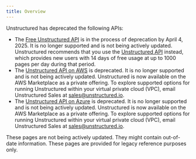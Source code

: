```yaml
---
title: Overview
---
```


Unstructured has deprecated the following APIs:

- The [Free Unstructured API](/api/legacy-api/free-api) is in the process of deprecation by April 4, 2025. 
  It is no longer supported and is not being actively updated. Unstructured recommends that you use the 
  [Unstructured API](/api/overview) instead, which provides new users with 14 days of free usage at up to 
  1000 pages per day during that period.
- The [Unstructured API on AWS](/api/legacy-api/aws) is deprecated. It is no longer supported and is not being actively updated. 
  Unstructured is now available on the AWS Marketplace as a private offering. To explore supported options 
  for running Unstructured within your virtual private cloud (VPC), email Unstructured Sales at 
  [sales@unstructured.io](mailto:sales@unstructured.io).
- The [Unstructured API on Azure](/api/legacy-api/azure) is deprecated. It is no longer supported and is not being actively updated. 
  Unstructured is now available on the AWS Marketplace as a private offering. To explore supported options 
  for running Unstructured within your virtual private cloud (VPC), email Unstructured Sales at 
  [sales@unstructured.io](mailto:sales@unstructured.io).

These pages are not being actively updated. They might contain out-of-date information. These pages are provided for legacy reference purposes only.